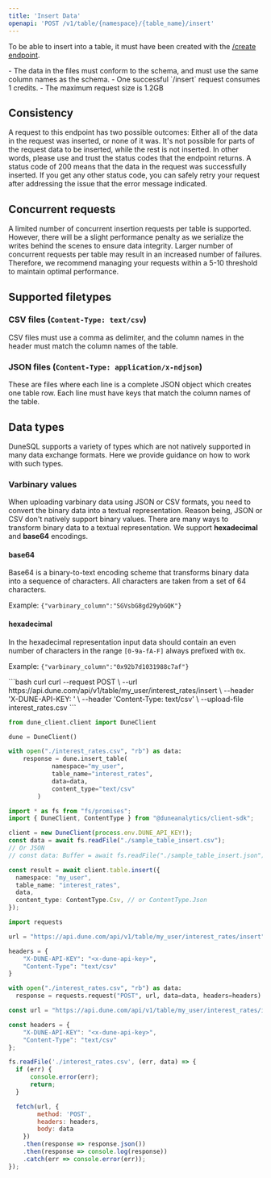 ```yaml
---
title: 'Insert Data'
openapi: 'POST /v1/table/{namespace}/{table_name}/insert'
---
```


To be able to insert into a table, it must have been created with the [/create endpoint](./create).

<Note>
- The data in the files must conform to the schema, and must use the same column names as the schema.
- One successful `/insert` request consumes 1 credits.
- The maximum request size is 1.2GB
</Note>

## Consistency
A request to this endpoint has two possible outcomes: Either all of the data in the request was inserted, or none of it was.
It's not possible for parts of the request data to be inserted, while the rest is not inserted.
In other words, please use and trust the status codes that the endpoint returns.
A status code of 200 means that the data in the request was successfully inserted.
If you get any other status code, you can safely retry your request after addressing the issue that the error message indicated.

## Concurrent requests
A limited number of concurrent insertion requests per table is supported. However, there will be a slight performance penalty as we serialize the writes behind the scenes to ensure data integrity. Larger number of concurrent requests per table may result in an increased number of failures. Therefore, we recommend managing your requests within a 5-10 threshold to maintain optimal performance.

## Supported filetypes
### CSV files (`Content-Type: text/csv`)
CSV files must use a comma as delimiter, and the column names in the header must match the column names of the table.

### JSON files (`Content-Type: application/x-ndjson`)
These are files where each line is a complete JSON object which creates one table row.
Each line must have keys that match the column names of the table.

## Data types
DuneSQL supports a variety of types which are not natively supported in many data exchange formats. Here we provide guidance on how to work with such types.
### Varbinary values
When uploading varbinary data using JSON or CSV formats, you need to convert the binary data into a textual representation. Reason being, JSON or CSV don't natively support binary values. There are many ways to transform binary data to a textual representation. We support **hexadecimal** and **base64** encodings.

#### base64
Base64 is a binary-to-text encoding scheme that transforms binary data into a sequence of characters. All characters are taken from a set of 64 characters.

Example: `{"varbinary_column":"SGVsbG8gd29ybGQK"}`

#### hexadecimal
In the hexadecimal representation input data should contain an even number of characters in the range `[0-9a-fA-F]` always prefixed with `0x`.

Example: `{"varbinary_column":"0x92b7d1031988c7af"}`

<RequestExample>
```bash curl
curl --request POST \
  --url https://api.dune.com/api/v1/table/my_user/interest_rates/insert \
  --header 'X-DUNE-API-KEY: <x-dune-api-key>' \
  --header 'Content-Type: text/csv' \
  --upload-file interest_rates.csv
```

```python Python SDK
from dune_client.client import DuneClient

dune = DuneClient()

with open("./interest_rates.csv", "rb") as data:
    response = dune.insert_table(
            namespace="my_user",
            table_name="interest_rates",
            data=data,
            content_type="text/csv"
        )
```

```typescript TS SDK
import * as fs from "fs/promises";
import { DuneClient, ContentType } from "@duneanalytics/client-sdk";

client = new DuneClient(process.env.DUNE_API_KEY!);
const data = await fs.readFile("./sample_table_insert.csv");
// Or JSON
// const data: Buffer = await fs.readFile("./sample_table_insert.json");

const result = await client.table.insert({
  namespace: "my_user",
  table_name: "interest_rates",
  data,
  content_type: ContentType.Csv, // or ContentType.Json
});
```

```python Python
import requests

url = "https://api.dune.com/api/v1/table/my_user/interest_rates/insert"

headers = {
    "X-DUNE-API-KEY": "<x-dune-api-key>",
    "Content-Type": "text/csv"
}

with open("./interest_rates.csv", "rb") as data:
  response = requests.request("POST", url, data=data, headers=headers)
```


```javascript Javascript
const url = "https://api.dune.com/api/v1/table/my_user/interest_rates/insert";

const headers = {
    "X-DUNE-API-KEY": "<x-dune-api-key>",
    "Content-Type": "text/csv"
};

fs.readFile('./interest_rates.csv', (err, data) => {
  if (err) {
      console.error(err);
      return;
  }

  fetch(url, {
        method: 'POST',
        headers: headers,
        body: data
    })
    .then(response => response.json())
    .then(response => console.log(response))
    .catch(err => console.error(err));
});
```
</RequestExample>
